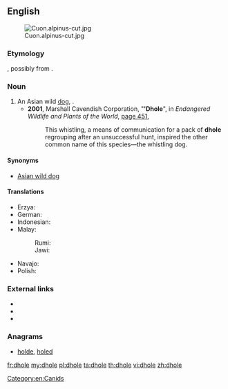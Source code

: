 ==English==
[[File:Cuon.alpinus-cut.jpg|thumb]]

===Etymology===
{{unk.|en}}, possibly from {{etyl|kn|en}} {{term|ತೋಳ||wolf|lang=kn}}.

===Noun===
{{en-noun|s|dhole}}

# An Asian wild [[dog]], {{taxlink|Cuon alpinus|species|noshow=1}}.
#* '''2001''', Marshall Cavendish Corporation, "''''Dhole'''", in ''Endangered Wildlife and Plants of the World'', [http://books.google.com/books?id=jTMY7Fp01zcC&pg=PA451&dq=%22dhole|dholes%22&hl=en&ei=zOBMTs2ZDIHEmAWY_8nFBg&sa=X&oi=book_result&ct=result&resnum=2&ved=0CC4Q6AEwAQ#v=onepage&q=%22dhole|dholes%22&f=false page 451],
#*: This whistling, a means of communication for a pack of '''dhole''' regrouping after an unsuccessful hunt, inspired the other common name of this species—the whistling dog.

====Synonyms====
* {{sense|''Cuon alpinus''}} [[Asian wild dog]]

====Translations====
{{trans-top|Asian wild dog}}
* Erzya: {{t|myv|пандоверьгиз}}
* German: {{t|de|Rothund|m}}
* Indonesian: {{t+|id|ajak}}
* Malay:
*: Rumi: {{t|ms|anjing hutan}}
*: Jawi: {{t|ms|انجيڠ هوتن|sc=Arab}}
{{trans-mid}}
* Navajo: {{t|nv|Náátsʼózídę́ę́ʼ mąʼiiłchííʼ}}
* Polish: {{t+|pl|cyjon|m}}
{{trans-bottom}}

===External links===
* {{pedia}}
* {{specieslite|Cuon alpinus}}
* {{comcatlite|Cuon alpinus}}

===Anagrams===
* [[holde#English|holde]], [[holed#English|holed]]

[[Category:en:Canids]]

[[fr:dhole]]
[[my:dhole]]
[[pl:dhole]]
[[ta:dhole]]
[[th:dhole]]
[[vi:dhole]]
[[zh:dhole]]